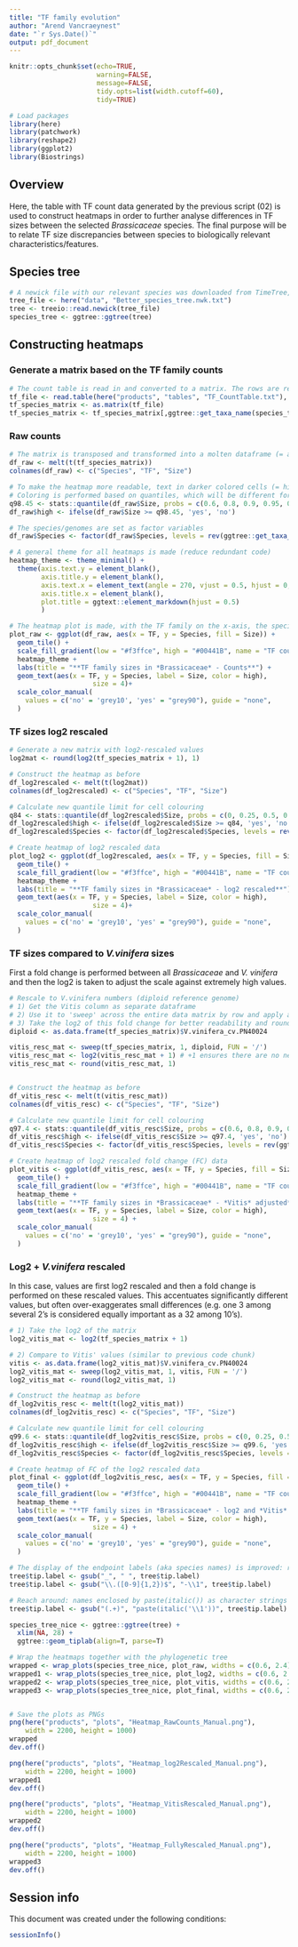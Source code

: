 ```yaml
---
title: "TF family evolution"
author: "Arend Vancraeynest"
date: "`r Sys.Date()`"
output: pdf_document
---
```


```r
knitr::opts_chunk$set(echo=TRUE,
                      warning=FALSE, 
                      message=FALSE,
                      tidy.opts=list(width.cutoff=60),
                      tidy=TRUE)
```

```r
# Load packages
library(here)
library(patchwork)
library(reshape2)
library(ggplot2)
library(Biostrings)
```

## Overview
Here, the table with TF count data generated by the previous script (02) is used to construct heatmaps in order to further analyse differences in TF sizes between the selected *Brassicaceae* species. The final purpose will be to relate TF size discrepancies between species to biologically relevant characteristics/features.

## Species tree

```r
# A newick file with our relevant species was downloaded from TimeTree, and updated with the cultivars/subspecies, as well as refined based on chloroplast genome data from NCBI and scientific literature
tree_file <- here("data", "Better_species_tree.nwk.txt")
tree <- treeio::read.newick(tree_file)
species_tree <- ggtree::ggtree(tree)

```


## Constructing heatmaps
### Generate a matrix based on the TF family counts

```r
# The count table is read in and converted to a matrix. The rows are reordered to match those of the phylogenetic tree
tf_file <- read.table(here("products", "tables", "TF_CountTable.txt"), header = T)
tf_species_matrix <- as.matrix(tf_file)
tf_species_matrix <- tf_species_matrix[,ggtree::get_taxa_name(species_tree)]
```



### Raw counts
```r
# The matrix is transposed and transformed into a molten dataframe (= all data stacked in 1 column), otherwise the heatmap construction doesn't work as intended
df_raw <- melt(t(tf_species_matrix))
colnames(df_raw) <- c("Species", "TF", "Size")

# To make the heatmap more readable, text in darker colored cells (= higher values) get a lighter hue
# Coloring is performed based on quantiles, which will be different for each heatmap
q98.45 <- stats::quantile(df_raw$Size, probs = c(0.6, 0.8, 0.9, 0.95, 0.9845, 1), na.rm = TRUE)[5]
df_raw$high <- ifelse(df_raw$Size >= q98.45, 'yes', 'no')

# The species/genomes are set as factor variables
df_raw$Species <- factor(df_raw$Species, levels = rev(ggtree::get_taxa_name(species_tree)))

# A general theme for all heatmaps is made (reduce redundant code)
heatmap_theme <- theme_minimal() +
  theme(axis.text.y = element_blank(),
        axis.title.y = element_blank(),
        axis.text.x = element_text(angle = 270, vjust = 0.5, hjust = 0, face = "bold"),
        axis.title.x = element_blank(),
        plot.title = ggtext::element_markdown(hjust = 0.5)
        )

# The heatmap plot is made, with the TF family on the x-axis, the species on the y-axis and the cells are colour-filled based on Tf family size
plot_raw <- ggplot(df_raw, aes(x = TF, y = Species, fill = Size)) +
  geom_tile() +
  scale_fill_gradient(low = "#f3ffce", high = "#00441B", name = "TF counts") +
  heatmap_theme + 
  labs(title = "**TF family sizes in *Brassicaceae* - Counts**") +
  geom_text(aes(x = TF, y = Species, label = Size, color = high),
                     size = 4)+
  scale_color_manual(
    values = c('no' = 'grey10', 'yes' = "grey90"), guide = "none",
  )

```


### TF sizes log2 rescaled
```r
# Generate a new matrix with log2-rescaled values
log2mat <- round(log2(tf_species_matrix + 1), 1)

# Construct the heatmap as before
df_log2rescaled <- melt(t(log2mat))
colnames(df_log2rescaled) <- c("Species", "TF", "Size")

# Calculate new quantile limit for cell colouring
q84 <- stats::quantile(df_log2rescaled$Size, probs = c(0, 0.25, 0.5, 0.75, 0.84, 1), na.rm = TRUE)[5]
df_log2rescaled$high <- ifelse(df_log2rescaled$Size >= q84, 'yes', 'no')
df_log2rescaled$Species <- factor(df_log2rescaled$Species, levels = rev(ggtree::get_taxa_name(species_tree)))

# Create heatmap of log2 rescaled data
plot_log2 <- ggplot(df_log2rescaled, aes(x = TF, y = Species, fill = Size)) +
  geom_tile() +
  scale_fill_gradient(low = "#f3ffce", high = "#00441B", name = "TF counts\n(log2)") +
  heatmap_theme + 
  labs(title = "**TF family sizes in *Brassicaceae* - log2 rescaled**") +
  geom_text(aes(x = TF, y = Species, label = Size, color = high),
                     size = 4)+
  scale_color_manual(
    values = c('no' = 'grey10', 'yes' = "grey90"), guide = "none",
  )
```


### TF sizes compared to *V.vinifera* sizes
First a fold change is performed between all *Brassicaceae* and *V. vinifera* and then the log2 is taken to adjust the scale against extremely high values.
```r
# Rescale to V.vinifera numbers (diploid reference genome)
# 1) Get the Vitis column as separate dataframe
# 2) Use it to 'sweep' across the entire data matrix by row and apply a division: every row element in every column is now divided by the corresponding value from the Vitis column
# 3) Take the log2 of this fold change for better readability and round values so they fit in the cells
diploid <- as.data.frame(tf_species_matrix)$V.vinifera_cv.PN40024

vitis_resc_mat <- sweep(tf_species_matrix, 1, diploid, FUN = '/')
vitis_resc_mat <- log2(vitis_resc_mat + 1) # +1 ensures there are no negative values
vitis_resc_mat <- round(vitis_resc_mat, 1)


# Construct the heatmap as before
df_vitis_resc <- melt(t(vitis_resc_mat))
colnames(df_vitis_resc) <- c("Species", "TF", "Size")

# Calculate new quantile limit for cell colouring
q97.4 <- stats::quantile(df_vitis_resc$Size, probs = c(0.6, 0.8, 0.9, 0.95, 0.974, 1), na.rm = TRUE)[5]
df_vitis_resc$high <- ifelse(df_vitis_resc$Size >= q97.4, 'yes', 'no')
df_vitis_resc$Species <- factor(df_vitis_resc$Species, levels = rev(ggtree::get_taxa_name(species_tree)))

# Create heatmap of log2 rescaled fold change (FC) data
plot_vitis <- ggplot(df_vitis_resc, aes(x = TF, y = Species, fill = Size)) +
  geom_tile() +
  scale_fill_gradient(low = "#f3ffce", high = "#00441B", name = "TF counts\n(log2 FC)") +
  heatmap_theme + 
  labs(title = "**TF family sizes in *Brassicaceae* - *Vitis* adjusted**") +
  geom_text(aes(x = TF, y = Species, label = Size, color = high),
                     size = 4) +
  scale_color_manual(
    values = c('no' = 'grey10', 'yes' = "grey90"), guide = "none",
  )
```


### Log2 + *V.vinifera* rescaled
In this case, values are first log2 rescaled and then a fold change is performed on these rescaled values. This accentuates significantly different values, but often over-exaggerates small differences (e.g. one 3 among several 2's is considered equally important as a 32 among 10's).
```r
# 1) Take the log2 of the matrix
log2_vitis_mat <- log2(tf_species_matrix + 1)

# 2) Compare to Vitis' values (similar to previous code chunk)
vitis <- as.data.frame(log2_vitis_mat)$V.vinifera_cv.PN40024
log2_vitis_mat <- sweep(log2_vitis_mat, 1, vitis, FUN = '/')
log2_vitis_mat <- round(log2_vitis_mat, 1)

# Construct the heatmap as before
df_log2vitis_resc <- melt(t(log2_vitis_mat))
colnames(df_log2vitis_resc) <- c("Species", "TF", "Size")

# Calculate new quantile limit for cell colouring
q99.6 <- stats::quantile(df_log2vitis_resc$Size, probs = c(0, 0.25, 0.5, 0.75, 0.996, 1), na.rm = TRUE)[5]
df_log2vitis_resc$high <- ifelse(df_log2vitis_resc$Size >= q99.6, 'yes', 'no')
df_log2vitis_resc$Species <- factor(df_log2vitis_resc$Species, levels = rev(ggtree::get_taxa_name(species_tree)))

# Create heatmap of FC of the log2 rescaled data
plot_final <- ggplot(df_log2vitis_resc, aes(x = TF, y = Species, fill = Size)) +
  geom_tile() +
  scale_fill_gradient(low = "#f3ffce", high = "#00441B", name = "TF counts\nFC of log2") +
  heatmap_theme + 
  labs(title = "**TF family sizes in *Brassicaceae* - log2 and *Vitis* rescaled**") +
  geom_text(aes(x = TF, y = Species, label = Size, color = high),
                     size = 4) +
  scale_color_manual(
    values = c('no' = 'grey10', 'yes' = "grey90"), guide = "none",
  )
```


```r
# The display of the endpoint labels (aka species names) is improved: removed underscores, font converted into italics through a reach around
tree$tip.label <- gsub("_", " ", tree$tip.label)
tree$tip.label <- gsub("\\.([0-9]{1,2})$", "-\\1", tree$tip.label)

# Reach around: names enclosed by paste(italic()) as character strings and parsed within ggtree function
tree$tip.label <- gsub("(.+)", "paste(italic('\\1'))", tree$tip.label)

species_tree_nice <- ggtree::ggtree(tree) +
  xlim(NA, 28) +
  ggtree::geom_tiplab(align=T, parse=T)

# Wrap the heatmaps together with the phylogenetic tree
wrapped <- wrap_plots(species_tree_nice, plot_raw, widths = c(0.6, 2.4))
wrapped1 <- wrap_plots(species_tree_nice, plot_log2, widths = c(0.6, 2.4))
wrapped2 <- wrap_plots(species_tree_nice, plot_vitis, widths = c(0.6, 2.4))
wrapped3 <- wrap_plots(species_tree_nice, plot_final, widths = c(0.6, 2.4))


# Save the plots as PNGs
png(here("products", "plots", "Heatmap_RawCounts_Manual.png"),
    width = 2200, height = 1000)
wrapped
dev.off()

png(here("products", "plots", "Heatmap_log2Rescaled_Manual.png"),
    width = 2200, height = 1000)
wrapped1
dev.off()

png(here("products", "plots", "Heatmap_VitisRescaled_Manual.png"),
    width = 2200, height = 1000)
wrapped2
dev.off()

png(here("products", "plots", "Heatmap_FullyRescaled_Manual.png"),
    width = 2200, height = 1000)
wrapped3
dev.off()
```


## Session info

This document was created under the following conditions:

```r
sessionInfo()
```
